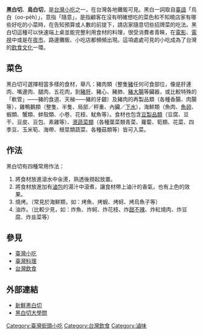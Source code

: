 {{Infobox Hokkien name
| title      = 黑白切
| hanji      = 烏白切
| poj        = O͘-pe̍h-chhiat
| hanlo      = 
| tl         = Oo-pe̍h-tshiat
| bp         = 
| hokkienipa = 
| lm  = 
| image      = File:黑白切.jpg|thumb|一盤具代表性的經典臺灣小吃「黑白切」(粉肝、豬動脈、豬膀胱、豬肺)。
| image_size = 400px
| caption    = 
}}
'''黑白切'''、'''烏白切'''，是[[台灣小吃|台灣小吃]]之一，在台灣各地攤販可見。黑白一詞取自[[臺語|臺語]]「烏白（oo-pe̍h）」，意指「隨意」，是指顧客在沒有明確想吃的菜色和不知曉店家有哪些好吃的小菜時，在告知預算或人數的前提下，請店家隨意切些招牌菜的吃法。黑白切這種可以快速端上桌並能完整利用食材的料理，很受消費者青睞，在[[電影|電影]]、[[電視|電視]]中或是在[[夜市|夜市]]、路邊攤販、小吃店都頻頻出現。這項處處可見的小吃成為了台灣的[[飲食文化|飲食文化]]一環。

==菜色==
黑白切可選擇相當多樣的食材，舉凡：豬肉類（整隻[[豬|豬]]任何可食部位，像是肝連肉、嘴邊肉、腿肉、五花肉，到[[豬肝|豬肝]]、豬心、豬肺、[[豬大腸|豬大腸]]等臟器，或比較特殊的「軟管」——豬的食道、天梯——豬的牙齦）及豬肉的再製品類（各種香腸、肉腸等），雞鴨鵝類（整隻、半隻、局部／秤重、內臟／[[下水|下水]]），海鮮類（魚肉、[[魚卵|魚卵]]、蝦類、蟹類、蚌殼類、小卷、花枝、魷魚等）。食材也包含[[豆類|豆製品類]]（豆腐、豆干、豆皮、豆包、素雞等）、[[蔬菜|燙蔬菜類]]（各種葉菜類青菜、蘿蔔、筍類、花菜、四季豆、玉米筍、海帶、根莖類蔬菜、各種菇類等）皆可入菜。

==作法==
黑白切有四種常用作法：
# 將食材放進滾水中汆燙，熟透後撈起放置。
# 將食材放進加有[[滷水|滷包]]的湯汁中滾煮，讓食材帶上滷汁的香氣，也有上色的效果。
#燒烤。（常見於海鮮類，如：烤魚、烤蝦、烤蚵、烤烏魚子等）
#油炸。（比較少見，如：炸魚、炸蚵、炸花枝、炸[[薩摩炸魚餅|甜不辣]]、炸紅燒肉、炸豆腐、炸韭菜等）

==參見==
* [[臺灣小吃|臺灣小吃]]
* [[臺灣料理|臺灣料理]]
* [[台灣飲食|台灣飲食]]

==外部連結==
*[https://web.archive.org/web/20080921105644/http://travel.libertytimes.com.tw/food/18431 新鮮黑白切]
*[http://www.ck.tp.edu.tw/~bio/pdf/03020003.pdf 黑白切大學問]


[[Category:臺灣街頭小吃|Category:臺灣街頭小吃]]
[[Category:台灣飲食|Category:台灣飲食]]
[[Category:滷味|Category:滷味]]